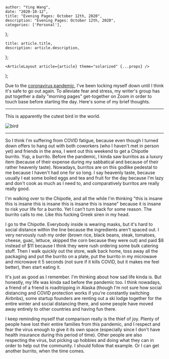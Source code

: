 

    author: "Ying Wang",
    date: "2020-10-12",
    title: "Evening Pages: October 12th, 2020",
    description: "Evening Pages: October 12th, 2020",
    categories: ['Personal'],
};

    title: article.title,
    description: article.description,
};

    <ArticleLayout article={article} theme="solarized" {...props} />
);


Due to the [coronavirus
pandemic](https://en.wikipedia.org/wiki/2019-20_coronavirus_pandemic), I've been
locking myself down until I think it's safe to go out again. To alleviate fear
and stress, my writer's group has put together a daily "morning pages"
get-together on Zoom in order to touch base before starting the day. Here's some
of my brief thoughts.

---

This is apparently the cutest bird in the world.

![bird](/img/posts/2020/10/12/evening_pages.png)

---

So I think I'm suffering from COVID fatigue, because even though I turned down
offers to hang out with both coworkers (who I haven't met in person yet) and
friends in the area, I went out this weekend to get a Chipotle burrito. Yup, a
burrito. Before the pandemic, I kinda saw burritos as a luxury item (because of
their expense during my sabbatical and because of their rather heavenly taste).
Nowadays, burritos are on this godlike pedestal to me because I haven't had one
for so long. I say heavenly taste, because usually I eat some boiled eggs and
tea and fruit for the day because I'm lazy and don't cook as much as I need to,
and comparatively burritos are really really good.

I'm walking over to the Chipotle, and all the while I'm thinking "this is insane
this is insane this is insane this is insane this is insane" because it is
insane to risk your life for a burrito. Yet I can't turn back for some reason.
The burrito calls to me. Like this fucking Greek siren in my head.

I go to the Chipotle. Everybody inside is wearing masks, but it's hard to social
distance within the line because the ingredients aren't spaced out. I very
nervously rush my order (brown rice, black beans, steak, tomatoes, cheese, guac,
lettuce, skipped the corn because they were out) and paid $8 instead of $11
because I think they were rush ordering some bulk catering stuff. Then I walk
quickly out the store, walk back home, toss away all the packaging and put the
burrito on a plate, put the burrito in my microwave and microwave it 5 seconds
(not sure if it kills COVID, but it makes me feel better), then start eating it.

It's just as good as I remember. I'm thinking about how sad life kinda is. But
honestly, my life was kinda sad before the pandemic too. I think nowadays, a
friend of a friend is roadtripping in Alaska (though I'm not sure how social
distancing and COVID protection works if you're constantly switching Airbnbs),
some startup founders are renting out a ski lodge together for the entire winter
and social distancing there, and some people have moved away entirely to other
countries and having fun there.

I keep reminding myself that comparison really is the thief of joy. Plenty of
people have lost their entire families from this pandemic, and I respect and
fear the virus enough to give it its own space (especially since I don't have
health insurance during this period of time). Other people are also respecting
the virus, but picking up hobbies and doing what they can in order to help out
the community. I should follow that example. Or I can get another burrito, when
the time comes.
